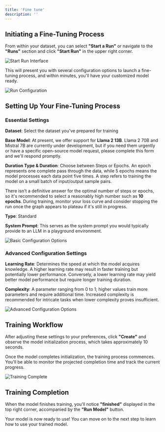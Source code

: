 ```yaml
---
title: 'Fine tune'
description: ''
---
```


## Initiating a Fine-Tuning Process

From within your dataset, you can select **"Start a Run"** or navigate to the **"Runs"** section and click **"Start Run"** in the upper right corner.

![Start Run Interface](../images/runs.png)

This will present you with several configuration options to launch a fine-tuning process, and within minutes, you'll have your customized model ready.

![Run Configuration](../images/fields.png)

## Setting Up Your Fine-Tuning Process

### Essential Settings

**Dataset**: Select the dataset you've prepared for training

**Base Model**: At present, we offer support for **Llama 2 13B**. Llama 2 70B and Mistral 7B are currently under development, but if you need them urgently or have a specific open-source model request, please complete this form and we'll respond promptly.

**Duration Type & Duration**: Choose between Steps or Epochs. An epoch represents one complete pass through the data, while 5 epochs means the model processes each data point five times. A step refers to training the model on a small batch of input/output sample pairs.

There isn't a definitive answer for the optimal number of steps or epochs, so it's recommended to select a reasonably high number such as **10 epochs**. During training, monitor your loss curve and consider stopping the run once the graph appears to plateau if it's still in progress.

**Type**: Standard

**System Prompt**: This serves as the system prompt you would typically provide to an LLM in a playground environment.

![Basic Configuration Options](../images/configure.png)

### Advanced Configuration Settings

**Learning Rate**: Determines the speed at which the model acquires knowledge. A higher learning rate may result in faster training but potentially lower performance. Conversely, a lower learning rate may yield better model performance but require longer training duration.

**Complexity**: A parameter ranging from 0 to 1; higher values train more parameters and require additional time. Increased complexity is recommended for intricate tasks when lower complexity proves insufficient.

![Advanced Configuration Options](../images/advancedconfigure.png)

## Training Workflow

After adjusting these settings to your preferences, click **"Create"** and observe the model initialization process, which takes approximately 10 seconds.



Once the model completes initialization, the training process commences. You'll be able to monitor the projected completion time and track the current progress.

![Training Complete](../images/trainprogress.png)

## Training Completion

When the model finishes training, you'll notice **"finished"** displayed in the top right corner, accompanied by the **"Run Model"** button.


Your model is now ready to use! You can move on to the next step to learn how to use your trained model. 